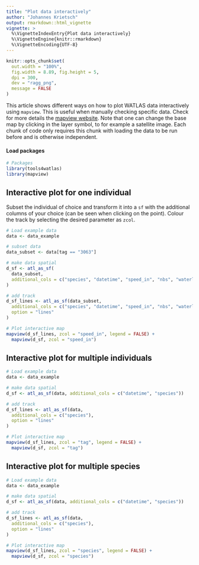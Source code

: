 ```yaml
---
title: "Plot data interactively"
author: "Johannes Krietsch"
output: rmarkdown::html_vignette
vignette: >
  %\VignetteIndexEntry{Plot data interactively}
  %\VignetteEngine{knitr::rmarkdown}
  %\VignetteEncoding{UTF-8}
---
```


```r
knitr::opts_chunk$set(
  out.width = "100%",
  fig.width = 8.89, fig.height = 5,
  dpi = 300,
  dev = "ragg_png",
  message = FALSE
)
```

This article shows different ways on how to plot WATLAS data interactively using `mapview`. This is useful when manually checking specific data. Check for more details the [mapview website](https://r-spatial.github.io/mapview/index.html). Note that one can change the base map by clicking in the layer symbol, to for example a satellite image. Each chunk of code only requires this chunk with loading the data to be run before and is otherwise independent. 

#### Load packages

```r
# Packages
library(tools4watlas)
library(mapview)
```

## Interactive plot for one individual

Subset the individual of choice and transform it into a `sf` with the additional columns of your choice (can be seen when clicking on the point). Colour the track by selecting the desired parameter as `zcol`.

```r
# Load example data
data <- data_example

# subset data
data_subset <- data[tag == "3063"]

# make data spatial
d_sf <- atl_as_sf(
  data_subset,
  additional_cols = c("species", "datetime", "speed_in", "nbs", "waterlevel")
)

# add track
d_sf_lines <- atl_as_sf(data_subset,
  additional_cols = c("species", "datetime", "speed_in", "nbs", "waterlevel"),
  option = "lines"
)

# Plot interactive map
mapview(d_sf_lines, zcol = "speed_in", legend = FALSE) +
  mapview(d_sf, zcol = "speed_in")
```



## Interactive plot for multiple individuals

```r
# Load example data
data <- data_example

# make data spatial
d_sf <- atl_as_sf(data, additional_cols = c("datetime", "species"))

# add track
d_sf_lines <- atl_as_sf(data,
  additional_cols = c("species"),
  option = "lines"
)

# Plot interactive map
mapview(d_sf_lines, zcol = "tag", legend = FALSE) +
  mapview(d_sf, zcol = "tag")
```

## Interactive plot for multiple species


```r
# Load example data
data <- data_example

# make data spatial
d_sf <- atl_as_sf(data, additional_cols = c("datetime", "species"))

# add track
d_sf_lines <- atl_as_sf(data,
  additional_cols = c("species"),
  option = "lines"
)

# Plot interactive map
mapview(d_sf_lines, zcol = "species", legend = FALSE) +
  mapview(d_sf, zcol = "species")
```
